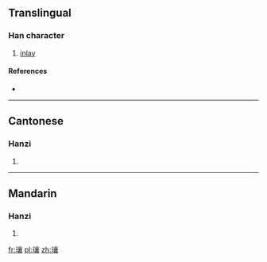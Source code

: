 ==Translingual==

===Han character===
{{Han char|rn=96|rad=玉|as=17|sn=21|four=1013<sub>2</sub>|canj=一土卜口女 (MGYRV)}}

# [[inlay]]

====References====
* {{Han ref|kx=0745.190|dkj=21350|dj=1154.010|hdz=21146.070|uh=74D6|ud=29910|bh=C4EC|bd=50412}}

----

==Cantonese==

===Hanzi===
{{yue-hanzi|jyut=|y=seung1}}

# {{defn|lang=yue|sort=玉17}}

----

==Mandarin==

===Hanzi===
{{cmn-hanzi|pin=[[xiāng]] ([[xiang1]])|wg=hsiang<sup>1</sup>}}

# {{defn|lang=cmn|sort=玉17}}

[[fr:瓖]]
[[pl:瓖]]
[[zh:瓖]]